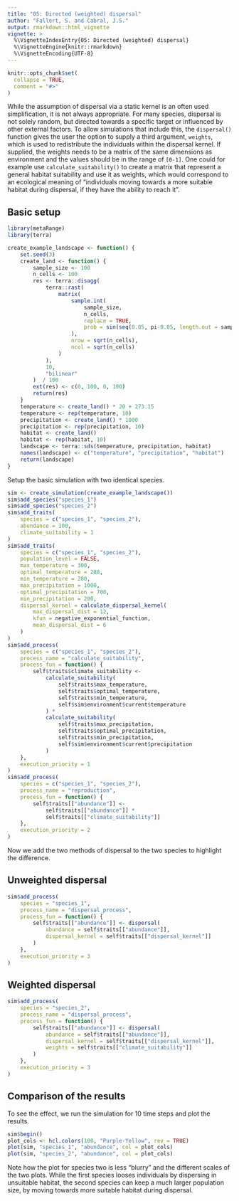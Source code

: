 ```yaml
---
title: "05: Directed (weighted) dispersal"
author: "Fallert, S. and Cabral, J.S."
output: rmarkdown::html_vignette
vignette: >
  %\VignetteIndexEntry{05: Directed (weighted) dispersal}
  %\VignetteEngine{knitr::rmarkdown}
  %\VignetteEncoding{UTF-8}
---
```


```r
knitr::opts_chunk$set(
  collapse = TRUE,
  comment = "#>"
)
```
While the assumption of dispersal via a static kernel is an often used simplification, it is not always appropriate.
For many species, dispersal is not solely random, but directed towards a specific target or influenced by other external factors.
To allow simulations that include this, the `dispersal()` function gives the user the option to supply a third argument, `weights`, which is used to redistribute the individuals within the dispersal kernel.
If supplied, the weights needs to be a matrix of the same dimensions as environment and the values should be in the range of `[0-1]`.
One could for example use `calculate_suitability()` to create a matrix that represent a general habitat suitability and use it as weights, which would correspond to an ecological meaning of "individuals moving towards a more suitable habitat during dispersal, if they have the ability to reach it".


## Basic setup
```r
library(metaRange)
library(terra)
```
```r
create_example_landscape <- function() {
    set.seed(3)
    create_land <- function() {
        sample_size <- 100
        n_cells <- 100
        res <- terra::disagg(
            terra::rast(
                matrix(
                    sample.int(
                        sample_size,
                        n_cells,
                        replace = TRUE,
                        prob = sin(seq(0.05, pi-0.05, length.out = sample_size))
                    ),
                    nrow = sqrt(n_cells),
                    ncol = sqrt(n_cells)
                )
            ),
            10,
            "bilinear"
        )  / 100
        ext(res) <- c(0, 100, 0, 100)
        return(res)
    }
    temperature <- create_land() * 20 + 273.15
    temperature <- rep(temperature, 10)
    precipitation <- create_land() * 1000
    precipitation <- rep(precipitation, 10)
    habitat <- create_land()
    habitat <- rep(habitat, 10)
    landscape <- terra::sds(temperature, precipitation, habitat)
    names(landscape) <- c("temperature", "precipitation", "habitat")
    return(landscape)
}
```

Setup the basic simulation with two identical species.
```r
sim <- create_simulation(create_example_landscape())
sim$add_species("species_1")
sim$add_species("species_2")
sim$add_traits(
    species = c("species_1", "species_2"),
    abundance = 100,
    climate_suitability = 1
)
sim$add_traits(
    species = c("species_1", "species_2"),
    population_level = FALSE,
    max_temperature = 300,
    optimal_temperature = 288,
    min_temperature = 280,
    max_precipitation = 1000,
    optimal_precipitation = 700,
    min_precipitation = 200,
    dispersal_kernel = calculate_dispersal_kernel(
        max_dispersal_dist = 12,
        kfun = negative_exponential_function,
        mean_dispersal_dist = 6
    )
)
sim$add_process(
    species = c("species_1", "species_2"),
    process_name = "calculate_suitability",
    process_fun = function() {
        self$traits$climate_suitability <-
            calculate_suitability(
                self$traits$max_temperature,
                self$traits$optimal_temperature,
                self$traits$min_temperature,
                self$sim$environment$current$temperature
            ) *
            calculate_suitability(
                self$traits$max_precipitation,
                self$traits$optimal_precipitation,
                self$traits$min_precipitation,
                self$sim$environment$current$precipitation
            )
    },
    execution_priority = 1
)
sim$add_process(
    species = c("species_1", "species_2"),
    process_name = "reproduction",
    process_fun = function() {
        self$traits[["abundance"]] <-
            self$traits[["abundance"]] *
            self$traits[["climate_suitability"]]
    },
    execution_priority = 2
)
```

Now we add the two methods of dispersal to the two species to highlight the difference.

## Unweighted dispersal

```r
sim$add_process(
    species = "species_1",
    process_name = "dispersal_process",
    process_fun = function() {
        self$traits[["abundance"]] <- dispersal(
            abundance = self$traits[["abundance"]],
            dispersal_kernel = self$traits[["dispersal_kernel"]]
        )
    },
    execution_priority = 3
)
```

## Weighted dispersal
```r
sim$add_process(
    species = "species_2",
    process_name = "dispersal_process",
    process_fun = function() {
        self$traits[["abundance"]] <- dispersal(
            abundance = self$traits[["abundance"]],
            dispersal_kernel = self$traits[["dispersal_kernel"]],
            weights = self$traits[["climate_suitability"]]
        )
    },
    execution_priority = 3
)
```

## Comparison of the results
To see the effect, we run the simulation for 10 time steps and plot the results.
```r
sim$begin()
plot_cols <- hcl.colors(100, "Purple-Yellow", rev = TRUE)
plot(sim, "species_1", "abundance", col = plot_cols)
plot(sim, "species_2", "abundance", col = plot_cols)
```

Note how the plot for species two is less "blurry" and the different scales of the two plots.
While the first species looses individuals by dispersing in unsuitable habitat, the second species can keep a much larger population size, by moving towards more suitable habitat during dispersal.

